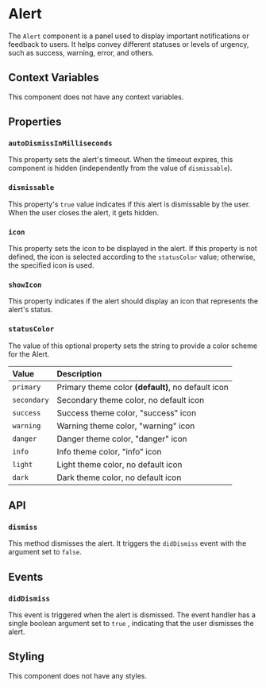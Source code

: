 # Alert

The `Alert` component is a panel used to display important notifications or feedback to users. It helps 
convey different statuses or levels of urgency, such as success, warning, error, and others.

## Context Variables

This component does not have any context variables.

## Properties

### `autoDismissInMilliseconds`

This property sets the alert's timeout. When the timeout expires, this component is hidden (independently 
from the value of `dismissable`).

### `dismissable`

This property's `true` value indicates if this alert is dismissable by the user. When the user closes the 
alert, it gets hidden.

### `icon`

This property sets the icon to be displayed in the alert. If this property is not defined, the icon 
is selected according to the `statusColor` value; otherwise, the specified icon is used.

### `showIcon`

This property indicates if the alert should display an icon that represents the alert's status.

### `statusColor`

The value of this optional property sets the string to provide a color scheme for the Alert.

| Value       | Description                                        |
| :---------- | :------------------------------------------------- |
| `primary`   | Primary theme color **(default)**, no default icon |
| `secondary` | Secondary theme color, no default icon             |
| `success`   | Success theme color, "success" icon                |
| `warning`   | Warning theme color, "warning" icon                |
| `danger`    | Danger theme color, "danger" icon                  |
| `info`      | Info theme color, "info" icon                      |
| `light`     | Light theme color, no default icon                 |
| `dark`      | Dark theme color, no default icon                  |

## API

### `dismiss`

This method dismisses the alert. It triggers the `didDismiss` event with the argument set to `false`.

## Events

### `didDismiss`

This event is triggered when the alert is dismissed. The event handler has a single boolean argument 
set to 
`true`
, indicating that the user dismisses the alert.

## Styling

This component does not have any styles.
